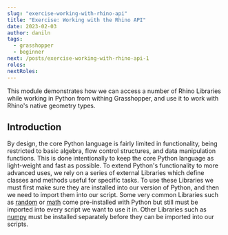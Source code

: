 ```yaml
---
slug: "exercise-working-with-rhino-api"
title: "Exercise: Working with the Rhino API"
date: 2023-02-03
author: daniln
tags:
  - grasshopper
  - beginner
next: /posts/exercise-working-with-rhino-api-1
roles:
nextRoles:
---
```


This module demonstrates how we can access a number of Rhino Libraries while working in Python from withing Grasshopper, and use it to work with Rhino's native geometry types.

## Introduction

By design, the core Python language is fairly limited in functionality, being restricted to basic algebra, flow control structures, and data manipulation functions. This is done intentionally to keep the core Python language as light-weight and fast as possible. To extend Python's functionality to more advanced uses, we rely on a series of external Libraries which define classes and methods useful for specific tasks. To use these Libraries we must first make sure they are installed into our version of Python, and then we need to import them into our script. Some very common Libraries such as [random](https://docs.python.org/3/library/random.html) or [math](https://docs.python.org/3/library/math.html) come pre-installed with Python but still must be imported into every script we want to use it in. Other Libraries such as [numpy](https://numpy.org/) must be installed separately before they can be imported into our scripts.